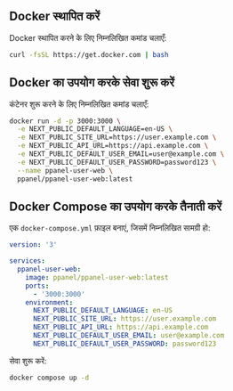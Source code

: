 ## Docker स्थापित करें

Docker स्थापित करने के लिए निम्नलिखित कमांड चलाएँ:

```bash
curl -fsSL https://get.docker.com | bash
```

## Docker का उपयोग करके सेवा शुरू करें

कंटेनर शुरू करने के लिए निम्नलिखित कमांड चलाएँ:

```bash
docker run -d -p 3000:3000 \
  -e NEXT_PUBLIC_DEFAULT_LANGUAGE=en-US \
  -e NEXT_PUBLIC_SITE_URL=https://user.example.com \
  -e NEXT_PUBLIC_API_URL=https://api.example.com \
  -e NEXT_PUBLIC_DEFAULT_USER_EMAIL=user@example.com \
  -e NEXT_PUBLIC_DEFAULT_USER_PASSWORD=password123 \
  --name ppanel-user-web \
  ppanel/ppanel-user-web:latest
```

## Docker Compose का उपयोग करके तैनाती करें

एक `docker-compose.yml` फ़ाइल बनाएं, जिसमें निम्नलिखित सामग्री हो:

```yaml
version: '3'

services:
  ppanel-user-web:
    image: ppanel/ppanel-user-web:latest
    ports:
      - '3000:3000'
    environment:
      NEXT_PUBLIC_DEFAULT_LANGUAGE: en-US
      NEXT_PUBLIC_SITE_URL: https://user.example.com
      NEXT_PUBLIC_API_URL: https://api.example.com
      NEXT_PUBLIC_DEFAULT_USER_EMAIL: user@example.com
      NEXT_PUBLIC_DEFAULT_USER_PASSWORD: password123
```

सेवा शुरू करें:

```bash
docker compose up -d
```


<Giscus />
